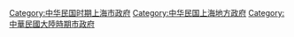 [[Category:中华民国时期上海市政府|Category:中华民国时期上海市政府]]
[[Category:中华民国上海地方政府|Category:中华民国上海地方政府]]
[[Category:中華民國大陸時期市政府|Category:中華民國大陸時期市政府]]